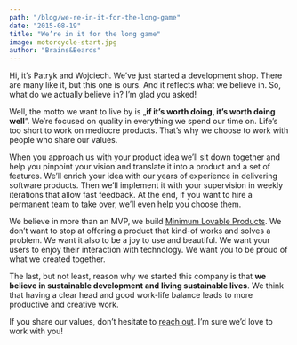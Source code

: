 ```yaml
---
path: "/blog/we-re-in-it-for-the-long-game"
date: "2015-08-19"
title: "We’re in it for the long game"
image: motorcycle-start.jpg
author: "Brains&Beards"
---
```


Hi, it’s Patryk and Wojciech. We’ve just started a development shop. There are many like it, but this one is ours. And it reflects what we believe in. So, what do we actually believe in? I’m glad you asked!

Well, the motto we want to live by is „**if it’s worth doing, it’s worth doing well**”. We’re focused on quality in everything we spend our time on. Life’s too short to work on mediocre products. That’s why we choose to work with people who share our values.

When you approach us with your product idea we’ll sit down together and help you pinpoint your vision and translate it into a product and a set of features. We’ll enrich your idea with our years of experience in delivering software products. Then we’ll implement it with your supervision in weekly iterations that allow fast feedback. At the end, if you want to hire a permanent team to take over, we’ll even help you choose them.

We believe in more than an MVP, we build [Minimum Lovable Products](https://www.youtube.com/watch?v=Wfm5iN0qGlM). We don’t want to stop at offering a product that kind-of works and solves a problem. We want it also to be a joy to use and beautiful. We want your users to enjoy their interaction with technology. We want you to be proud of what we created together.

The last, but not least, reason why we started this company is that **we believe in sustainable development and living sustainable lives**. We think that having a clear head and good work-life balance leads to more productive and creative work.

If you share our values, don’t hesitate to [reach out](/contact-us). I’m sure we’d love to work with you!
